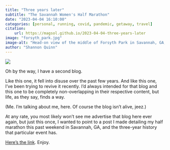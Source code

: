 ```yaml
---
title: "Three years later"
subtitle: "The Savannah Women's Half Marathon"
date: "2023-04-04 16:10:00"
categories: [personal, running, covid, pandemic, getaway, travel]
citation:
    url: https://magsol.github.io/2023-04-04-three-years-later
image: "forsyth_park.jpg"
image-alt: "Head-on view of the middle of Forsyth Park in Savannah, GA, including the fountain in the middle and trees along both sides of the main walkway."
author: "Shannon Quinn"
---
```

![](forsyth_park.jpg){.preview-image fig-alt="Head-on view of the middle of Forsyth Park in Savannah, GA, including the fountain in the middle and trees along both sides of the main walkway."}

Oh by the way, I have a second blog.

Like this one, it fell into disuse over the past few years. And like this one, I've been trying to revive it recently. I'd always intended for that blog and this one to be completely non-overlapping in their respective content, but life, as they say, finds a way.

(Me. I'm talking about me, here. Of course the blog isn't alive, jeez.)

At any rate, you most likely won't see me advertise that blog here ever again, but just this once, I wanted to point to a post I made detailing my half marathon this past weekend in Savannah, GA, and the three-year history that particular event has.

[Here's the link](https://wherearethepancakes.wordpress.com/2023/04/03/three-years-later/). Enjoy.
